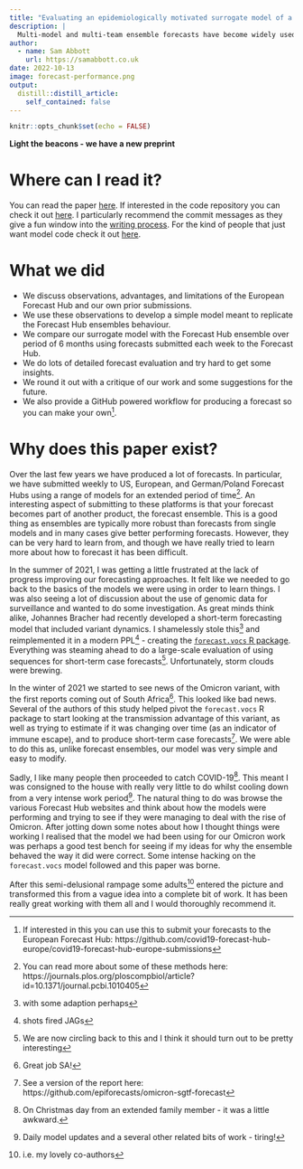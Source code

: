 ```yaml
---
title: "Evaluating an epidemiologically motivated surrogate model of a multi-model ensemble"
description: |
  Multi-model and multi-team ensemble forecasts have become widely used to generate reliable short-term forecasts. Whilst there is robust and consistent evidence that multi-team ensemble forecasts provide reliable and performant forecasts across domains they also have a range of downsides. The most significant is the difficulty in interpreting them. Here we develop a parsimonious forecast model based on observations of ensemble behaviour and evaluate its predictive performance.
author:
  - name: Sam Abbott
    url: https://samabbott.co.uk
date: 2022-10-13
image: forecast-performance.png
output:
  distill::distill_article:
    self_contained: false
---
```



```r
knitr::opts_chunk$set(echo = FALSE)
```

**Light the beacons - we have a new preprint**

# Where can I read it?

You can read the paper [here](https://www.medrxiv.org/content/10.1101/2022.10.12.22280917v1.full.pdf). If interested in the code repository you can check it out [here](https://github.com/epiforecasts/simplified-forecaster-evaluation). I particularly recommend the commit messages as they give a fun window into the [writing process](https://github.com/epiforecasts/simplified-forecaster-evaluation/commits/main). For the kind of people that just want model code check it out [here](https://github.com/seabbs/ecdc-weekly-growth-forecasts/blob/01ddac12b9d591e2078928dd3c2cbae4b3b1e681/model.stan).


# What we did

- We discuss observations, advantages, and limitations of the European Forecast Hub and our own prior submissions.
- We use these observations to develop a simple model meant to replicate the Forecast Hub ensembles behaviour.
- We compare our surrogate model with the Forecast Hub ensemble over period of 6 months using forecasts submitted each week to the Forecast Hub.
- We do lots of detailed forecast evaluation and try hard to get some insights.
- We round it out with a critique of our work and some suggestions for the future.
- We also provide a GitHub powered workflow for producing a forecast so you can make your own^[If interested in this you can use this to submit your forecasts to the European Forecast Hub: https://github.com/covid19-forecast-hub-europe/covid19-forecast-hub-europe-submissions].

# Why does this paper exist?

Over the last few years we have produced a lot of forecasts. In particular, we have submitted weekly to US, European, and German/Poland Forecast Hubs using a range of models for an extended period of time^[You can read more about some of these methods here: https://journals.plos.org/ploscompbiol/article?id=10.1371/journal.pcbi.1010405]. An interesting aspect of submitting to these platforms is that your forecast becomes part of another product, the forecast ensemble. This is a good thing as ensembles are typically more robust than forecasts from single models and in many cases give better performing forecasts. However, they can be very hard to learn from, and though we have really tried to learn more about how to forecast it has been difficult. 

In the summer of 2021, I was getting a little frustrated at the lack of progress improving our forecasting approaches. It felt like we needed to go back to the basics of the models we were using in order to learn things. I was also seeing a lot of discussion about the use of genomic data for surveillance and wanted to do some investigation. As great minds think alike, Johannes Bracher had recently developed a short-term forecasting model that included variant dynamics. I shamelessly stole this^[with some adaption perhaps] and reimplemented it in a modern PPL^[shots fired JAGs] - creating the [`forecast.vocs` R package](https://epiforecasts.io/forecast.vocs/). Everything was steaming ahead to do a large-scale evaluation of using sequences for short-term case forecasts^[We are now circling back to this and I think it should turn out to be pretty interesting]. Unfortunately, storm clouds were brewing. 

In the winter of 2021 we started to see news of the Omicron variant, with the first reports coming out of South Africa^[Great job SA!]. This looked like bad news. Several of the authors of this study helped pivot the `forecast.vocs` R package to start looking at the transmission advantage of this variant, as well as trying to estimate if it was changing over time (as an indicator of immune escape), and to produce short-term case forecasts^[See a version of the report here: https://github.com/epiforecasts/omicron-sgtf-forecast]. We were able to do this as, unlike forecast ensembles, our model was very simple and easy to modify. 

Sadly, I like many people then proceeded to catch COVID-19^[On Christmas day from an extended family member - it was a little awkward.]. This meant I was consigned to the house with really very little to do whilst cooling down from a very intense work period^[Daily model updates and a several other related bits of work - tiring!]. The natural thing to do was browse the various Forecast Hub websites and think about how the models were performing and trying to see if they were managing to deal with the rise of Omicron. After jotting down some notes about how I thought things were working I realised that the model we had been using for our Omicron work was perhaps a good test bench for seeing if my ideas for why the ensemble behaved the way it did were correct. Some intense hacking on the `forecast.vocs` model followed and this paper was borne. 

After this semi-delusional rampage some adults^[i.e. my lovely co-authors] entered the picture and transformed this from a vague idea into a complete bit of work. It has been really great working with them all and I would thoroughly recommend it. 
